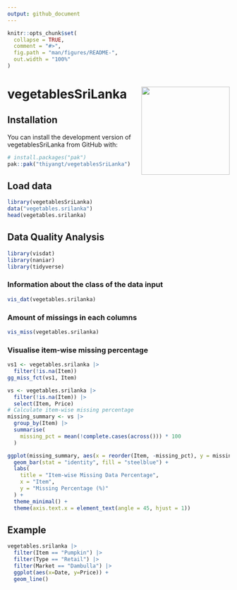 ```yaml
---
output: github_document
---
```


<!-- README.md is generated from README.Rmd. Please edit that file -->

```r
knitr::opts_chunk$set(
  collapse = TRUE,
  comment = "#>",
  fig.path = "man/figures/README-",
  out.width = "100%"
)
```

# vegetablesSriLanka <img src="logo/vegetableSriLanka_hex.png" align="right" height="200"/>


## Installation

You can install the development version of vegetablesSriLanka from GitHub with:

``` r
# install.packages("pak")
pak::pak("thiyangt/vegetablesSriLanka")
```

## Load data



```r
library(vegetablesSriLanka)
data("vegetables.srilanka")
head(vegetables.srilanka)
```
## Data Quality Analysis

```r
library(visdat)
library(naniar)
library(tidyverse)
```

### Information about the class of the data input

```r
vis_dat(vegetables.srilanka)
```

### Amount of missings in each columns

```r
vis_miss(vegetables.srilanka)
```

### Visualise item-wise missing percentage

```r
vs1 <- vegetables.srilanka |>
  filter(!is.na(Item)) 
gg_miss_fct(vs1, Item)
```

```r
vs <- vegetables.srilanka |>
  filter(!is.na(Item)) |>
  select(Item, Price)
# Calculate item-wise missing percentage
missing_summary <- vs |>
  group_by(Item) |>
  summarise(
    missing_pct = mean(!complete.cases(across())) * 100
  )

ggplot(missing_summary, aes(x = reorder(Item, -missing_pct), y = missing_pct)) +
  geom_bar(stat = "identity", fill = "steelblue") +
  labs(
    title = "Item-wise Missing Data Percentage",
    x = "Item",
    y = "Missing Percentage (%)"
  ) +
  theme_minimal() +
  theme(axis.text.x = element_text(angle = 45, hjust = 1))

```



## Example

```r
vegetables.srilanka |>
  filter(Item == "Pumpkin") |>
  filter(Type == "Retail") |>
  filter(Market == "Dambulla") |>
  ggplot(aes(x=Date, y=Price)) + 
  geom_line()
```
